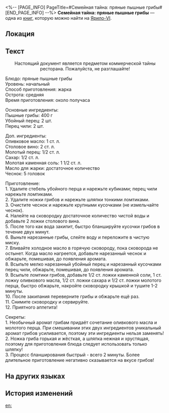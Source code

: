 <%-- [PAGE_INFO]
PageTitle=#Семейная тайна: пряные пышные грибы#
[END_PAGE_INFO] --%>
{{Дополнить}}
{{Книга Инфобокс
|id           = 008
|Название     = 
|Изображение  = Иконка Книга.png
|Мир          = Ярило-VI
|Томов        = 1
|Автор        = <!--нужно добавить-->
|Описание     = Описание знаменитого блюда ресторана Заклёпкограда, рецепт которого держится в строжайшем секрете... но ты его уже знаешь.
|Том1         = {{tx}}
|Источник1    = {{tx|Отсутствует источник}}
|Персонажи    = 
|Фракции      = 
}}
'''Семейная тайна: пряные пышные грибы''' — одна из [[Книги|книг]], которую можно найти на [[Ярило-VI]].

==Локация==
{{Отметка карты|<!--название карты-->|<!--id отметки-->}}

==Текст==
<div align="center">Настоящий документ является предметом коммерческой тайны ресторана. Пожалуйста, не разглашайте!</div>

Блюдо: пряные пышные грибы<br />
Уровень: начальный<br />
Способ приготовления: жарка<br />
Острота: средняя<br />
Время приготовления: около получаса

Основные ингредиенты:<br />
Пышные грибы: 400 г<br />
Убойный перец: 2 шт.<br />
Перец чили: 2 шт.

Доп. ингредиенты:<br />
Оливковое масло: 1 ст. л.<br />
Столовое вино: 2 ст. л.<br />
Молотый перец: 1/2 ст. л.<br />
Сахар: 1/2 ст. л.<br />
Молотая каменная соль: 1 1/2 ст. л.<br />
Масло для жарки: достаточное количество<br />
Чеснок: 5 головок

Приготовление:<br />
1. Удалите стебель убойного перца и нарежьте кубиками; перец чили нарежьте ломтиками.<br />
2. Удалите ножки грибов и нарежьте шляпки тонкими ломтиками.<br />
3. Очистите чеснок и нарежьте крупными кусочками (не измельчайте чеснок).<br />
4. Налейте на сковородку достаточное количество чистой воды и добавьте 2 ложки столового вина.<br />
5. После того как вода закипит, быстро бланшируйте кусочки грибов в течение двух минут.<br />
6. Выньте нарезанные грибы, слейте воду и переложите в чистую миску.<br />
7. Вливайте холодное масло в горячую сковороду, пока сковорода не остынет. Когда масло нагреется, добавьте нарезанный чеснок и обжарьте, помешивая, до появления аромата.<br />
8. Всыпьте мелко нарезанный убойный перец и нарезанный кусочками перец чили, обжарьте, помешивая, до появления аромата.<br />
9. Всыпьте ломтики грибов, добавьте 1/2 ст. ложки каменной соли, 1 ст. ложку оливкового масла, 1/2 ст. ложки сахара и 1/2 ст. ложки молотого перца, быстро обжарьте, накройте сковородку крышкой и тушите 1-2 минуты.<br />
10. После закипания переверните грибы и обжарьте ещё раз.<br />
11. Снимите сковородку и сервируйте.<br />
12. Приятного аппетита!

Секреты:<br />
1. Необычный аромат грибам придаёт сочетание оливкового масла и молотого перца. При смешивании этих двух ингредиентов уникальный аромат грибов усиливается, поэтому эти ингредиенты нельзя заменять!<br />
2. Ножка гриба горькая и жёсткая, а шляпка нежная и хрустящая, поэтому для приготовления блюда следует использовать только шляпку!<br />
3. Процесс бланширования быстрый - всего 2 минуты. Более длительное приготовление негативно сказывается на вкусе грибов!

==На других языках==
{{На других языках
|en   = ''Family Secret: Spicy Puffy Mushrooms''
|zhs  = 《秘传：爆辣蓬蓬菇》
|zht  = 〈秘傳：爆辣蓬蓬菇〉
|ja   = 『秘伝：爆辛ポンポン茸』
|ko   = ≪비법: 매콤 퐁퐁버섯≫
|es   = «Receta secreta: setas acampanadas picantes»
|fr   = ''Secret de famille&nbsp;: champignon farci épicé''
|ru   = Семейная тайна: пряные пышные грибы
|th   = "สูตรลับของตระกูล: Spicy Puffy Mushroom"
|vi   = "Bí Truyền: Nấm Xòe Siêu Cay"
|de   = „Geheimrezept: Pikante Schwammpilze“
|id   = "Resep Rahasia: Spicy Puffy Mushrooms"
|pt   = "Segredo de Família: Cogumelo-Avolumado Picante"
}}

==История изменений==
{{История изменений|3.5}}

[[en:]]